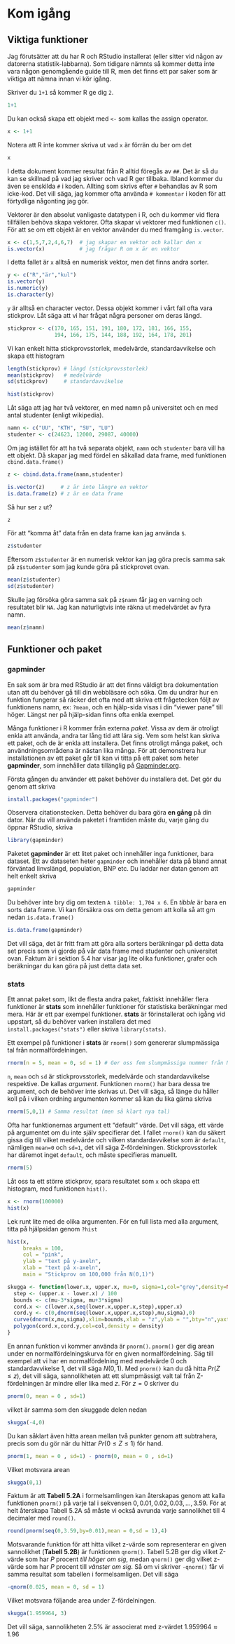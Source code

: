 
# Kom igång

## Viktiga funktioner
Jag förutsätter att du har R och RStudio installerat (eller sitter vid någon av datorerna statistik-labbarna). Som tidigare nämnts så kommer detta inte vara någon genomgående guide till R, men det finns ett par saker som är viktiga att nämna innan vi kör igång.




Skriver du `1+1` så kommer R ge dig `2`. 

```r
1+1

```

Du kan också skapa ett objekt med `<-` som kallas the assign operator.

```r
x <- 1+1
```

Notera att R inte kommer skriva ut vad `x` är förrän du ber om det

```r
x
```


I detta dokument kommer resultat från R alltid föregås av `##`. Det är så du kan se skillnad på vad jag skriver och vad R ger tillbaka. Ibland kommer du även se enskilda `#` i koden. Allting som skrivs efter `#` behandlas av R som icke-kod. Det vill säga, jag kommer ofta använda `# kommentar` i koden för att förtydliga någonting jag gör.

Vektorer är den absolut vanligaste datatypen i R, och du kommer vid flera tillfällen behöva skapa vektorer. Ofta skapar vi vektorer med funktionen `c()`. För att se om ett objekt är en vektor använder du med framgång `is.vector`.

```r
x <- c(1,5,7,2,4,6,7)  # jag skapar en vektor och kallar den x
is.vector(x)           # jag frågar R om x är en vektor
```
I detta fallet är `x` alltså en numerisk vektor, men det finns andra sorter.

```r
y <- c("R","är","kul")
is.vector(y)
is.numeric(y)
is.character(y)
```
`y` är alltså en character vector. Dessa objekt kommer i vårt fall ofta vara stickprov. Låt säga att vi har frågat några personer om deras längd. 

```r
stickprov <- c(170, 165, 151, 191, 180, 172, 181, 166, 155,
               194, 166, 175, 144, 188, 192, 164, 178, 201)
```

Vi kan enkelt hitta stickprovsstorlek, medelvärde, standardavvikelse och skapa ett histogram

```r
length(stickprov) # längd (stickprovsstorlek)
mean(stickprov)   # medelvärde
sd(stickprov)     # standardavvikelse

hist(stickprov)
```

Låt säga att jag har två vektorer, en med namn på universitet och en med antal studenter (enligt wikipedia). 

```r
namn <- c("UU", "KTH", "SU", "LU")
studenter <- c(24623, 12000, 29087, 40000)
```


Om jag istället för att ha två separata objekt, `namn` och `studenter` bara vill ha ett objekt. Då skapar jag med fördel en såkallad data frame, med funktionen `cbind.data.frame()`

```r
z <- cbind.data.frame(namn,studenter)

is.vector(z)     # z är inte längre en vektor
is.data.frame(z) # z är en data frame
```

Så hur ser `z` ut?

```r
z
```

För att "komma åt" data från en data frame kan jag använda `$`.

```r
z$studenter
```

Eftersom `z$studenter` är en numerisk vektor kan jag göra precis samma sak på `z$studenter` som jag kunde göra på stickprovet ovan.

```r
mean(z$studenter)
sd(z$studenter)
```
Skulle jag försöka göra samma sak på `z$namn` får jag en varning och resultatet blir `NA`. Jag kan naturligtvis inte räkna ut medelvärdet av fyra namn.

```r
mean(z$namn)
```


## Funktioner och paket
### gapminder{-}
En sak som är bra med RStudio är att det finns väldigt bra dokumentation utan att du behöver gå till din webbläsare och söka. Om du undrar hur en funktion fungerar så räcker det ofta med att skriva ett frågetecken följt av funktionens namn, ex: `?mean`, och en hjälp-sida visas i din "viewer pane" till höger.  Längst ner på hjälp-sidan finns ofta enkla exempel.

Många funktioner i R kommer från externa *paket*. Vissa av dem är otroligt enkla att använda, andra tar lång tid att lära sig. Vem som helst kan skriva ett paket, och de är enkla att installera. Det finns otroligt många paket, och användningsområdena är nästan lika många. För att demonstrera hur installationen av ett paket går till kan vi titta på ett paket som heter **gapminder**, som innehåller data tillänglig på [Gapminder.org](https://www.gapminder.org/).

Första gången du använder ett paket behöver du installera det. Det gör du genom att skriva
```r
install.packages("gapminder")
```

Observera citationstecken. Detta behöver du bara göra **en gång** på din dator. När du vill använda paketet i framtiden måste du, varje gång du öppnar RStudio, skriva

```r
library(gapminder)
```

Paketet **gapminder** är ett litet paket och innehåller inga funktioner, bara dataset. Ett av dataseten heter `gapminder` och innehåller data på bland annat förväntad linvslängd, population, BNP etc. Du laddar ner datan genom att helt enkelt skriva

```r
gapminder
```

Du behöver inte bry dig om texten `A tibble: 1,704 x 6`. En *tibble* är bara en sorts data frame. Vi kan försäkra oss om detta genom att kolla så att gm nedan `is.data.frame()`

```r
is.data.frame(gapminder)
```

Det vill säga, det är fritt fram att göra alla sorters beräkningar på detta data set precis som vi gjorde på vår data frame med studenter och universitet ovan. Faktum är i sektion 5.4 har visar jag lite olika funktioner, grafer och beräkningar du kan göra på just detta data set.


### stats{-}
Ett annat paket som, likt de flesta andra paket, faktiskt innehåller flera funktioner är **stats** som innehåller funktioner för statistiska beräkningar med mera. Här är ett par exempel funktioner. **stats** är förinstallerat och igång vid uppstart, så du behöver varken installera det med `install.packages("stats")` eller skriva `library(stats)`.

Ett exempel på funktioner i **stats** är `rnorm()` som genererar slumpmässiga tal från normalfördelningen.

```r
rnorm(n = 5, mean = 0, sd = 1) # Ger oss fem slumpmässiga nummer från N(0,1)
```
`n`, `mean` och `sd` är stickprovsstorlek, medelvärde och standardavvikelse respektive. De kallas *argument*. Funktionen `rnorm()` har bara dessa tre argument, och de behöver inte skrivas ut. Det vill säga, så länge du håller koll på i vilken ordning argumenten kommer så kan du lika gärna skriva

```r
rnorm(5,0,1) # Samma resultat (men så klart nya tal)
```

Ofta har funktionernas argument ett "default" värde. Det vill säga, ett värde på argumentet om du inte själv specifierar det. I fallet `rnorm()` kan du säkert gissa dig till vilket medelvärde och vilken standardavvikelse som är `default`, nämligen `mean=0` och `sd=1`, det vill säga Z-fördelningen. Stickprovsstorlek har däremot inget `default`, och måste specifieras manuellt.

```r
rnorm(5)
```

Låt oss ta ett större stickprov, spara resultatet som `x` och skapa ett histogram, med funktionen `hist()`.

```r
x <- rnorm(100000)
hist(x)
```

Lek runt lite med de olika argumenten. För en full lista med alla argument, titta på hjälpsidan genom `?hist`

```r
hist(x,
     breaks = 100,
     col = "pink",
     ylab = "text på y-axeln",
     xlab = "text på x-axeln",
     main = "Stickprov om 100,000 från N(0,1)")
```



```r
skugga <- function(lower.x, upper.x, mu=0, sigma=1,col="grey",density=NULL){
  step <- (upper.x - lower.x) / 100
  bounds <- c(mu-3*sigma, mu+3*sigma)
  cord.x <- c(lower.x,seq(lower.x,upper.x,step),upper.x)
  cord.y <- c(0,dnorm(seq(lower.x,upper.x,step),mu,sigma),0)
  curve(dnorm(x,mu,sigma),xlim=bounds,xlab = "z",ylab = "",bty="n",yaxt = "n") 
  polygon(cord.x,cord.y,col=col,density = density)
}
```

En annan funktion vi kommer använda är `pnorm()`. `pnorm()` ger dig arean under en normalfördelningskurva för en given normalfördelning. Säg till exempel att vi har en normalfördelning med medelvärde 0 och standardavvikelse 1, det vill säga $N(0,1)$.
Med `pnorm()` kan du då hitta $Pr(Z\leq z)$, det vill säga, sannolikheten att ett slumpmässigt valt tal från Z-fördelningen är mindre eller lika med $z$. För $z=0$ skriver du

```r
pnorm(0, mean = 0 , sd=1)
```

vilket är samma som den skuggade delen nedan

```r
skugga(-4,0)
```

Du kan såklart även hitta arean mellan två punkter genom att subtrahera, precis som du gör när du hittar $Pr(0\leq Z \leq 1)$ för hand.

```r
pnorm(1, mean = 0 , sd=1) - pnorm(0, mean = 0 , sd=1)
```

Vilket motsvara arean

```r
skugga(0,1)
```


Faktum är att **Tabell 5.2A** i formelsamlingen kan återskapas genom att kalla funktionen `pnorm()` på varje tal i sekvensen $0, 0.01, 0.02, 0.03, ... , 3.59$. För at helt återskapa Tabell 5.2A så måste vi också avrunda varje sannolikhet till 4 decimaler med `round()`.
```r
round(pnorm(seq(0,3.59,by=0.01),mean = 0,sd = 1),4)
```

Motsvarande funktion för att hitta vilket z-värde som representerar en given sannolikhet (**Tabell 5.2B**) är funktionen `qnorm()`. Tabell 5.2B ger dig vilket Z-värde som har $P$ procent *till höger om sig*, medan `qnorm()` ger dig vilket z-värde som har $P$ procent till *vänster om sig*. Så om vi skriver `-qnorm()` får vi samma resultat som tabellen i formelsamligen. Det vill säga


```r
-qnorm(0.025, mean = 0, sd = 1)
```

Vilket motsvara följande area under Z-fördelningen.

```r
skugga(1.959964, 3)
```

Det vill säga, sannolikheten $2.5 \%$ är associerat med z-värdet $1.959964 \approx 1.96$


